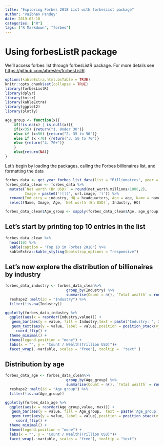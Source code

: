 ```yaml
---
title: "Exploring Forbes 2018 List with forbesList package"
author: "Vaibhav Pandey"
date: 2019-05-18
categories: ["R"]
tags: ["R Markdown", "forbes"]
---
```



# Using forbesListR package

We'll access forbes list through forbesListR package. For more details see <https://github.com/abresler/forbesListR>.

```r
options(kableExtra.html.bsTable = TRUE)
knitr::opts_chunk$set(collapse = TRUE)
library(forbesListR)
library(dplyr)
library(knitr)
library(kableExtra)
library(ggplot2)
library(plotly)

age_group <- function(x){
    if(!is.na(x) | is.null(x)){
    if(x<35) {return("1. Under 30")}
    else if (x<50) {return("2. 35 to 50")}
    else if (x <70) {return("3. 50 to 70")}
    else {return("4. 70+")}
    }
    else{return(NA)}
}
```

Let's begin by loading the packages, calling the Forbes billionaires list, and formatting the data
```r
forbes_data <- get_year_forbes_list_data(list = "Billionaires", year = 2018)
forbes_data_clean <- forbes_data %>% 
  mutate(`Net worth (Bn USD)` = round(net_worth.millions/1000,2),
         Image = paste0('![](', url.image, ')')) %>% 
  rename(Industry = industry, HQ = headquarters, Age = age, Name = name) %>%
  select(Name, Image, Age, `Net worth (Bn USD)`, Industry, HQ)

forbes_data_clean$Age_group <- sapply(forbes_data_clean$Age, age_group)
```


## Let's start by printing top 10 entries in the list
```r
forbes_data_clean %>% 
  head(10) %>%
  kable(caption = "Top 10 in Forbes 2018") %>% 
  kableExtra::kable_styling(bootstrap_options = "responsive")
```

## Let's now explore the distribution of billionaires by industry
```r
forbes_data_industry <- forbes_data_clean%>%
                            group_by(Industry) %>%
                            summarise(Count = n(), `Total wealth` = round(sum(`Net worth (Bn USD)`, na.rm = TRUE)/1000,2)) %>% 
  reshape2::melt(id = "Industry") %>%
  filter(!is.na(Industry))

ggplotly(forbes_data_industry %>% 
  ggplot(aes(x = reorder(Industry,value))) +
   geom_bar(aes(y = value, fill = Industry,text = paste('Industry: ', Industry,'<br>Value:', value)), stat = "Identity") +
   geom_text(aes(y = value, label = value),position = position_stack(vjust = 0.5), color = "#ffffff", size = 3, check_overlap = TRUE) +
     coord_flip() +
  theme_minimal() +
  theme(legend.position = "none") + 
  labs(x = "", y = "Count / Wealth(Trillion USD)")+
  facet_wrap(.~variable, scales = "free"), tooltip =  "text" )
```


## Distribution by age
```r
forbes_data_age <- forbes_data_clean%>%
                            group_by(Age_group) %>%
                            summarise(Count = n(), `Total wealth` = round(sum(`Net worth (Bn USD)`, na.rm = TRUE)/1000,2)) %>% 
  reshape2::melt(id = "Age_group") %>%
  filter(!is.na(Age_group))

ggplotly(forbes_data_age %>% 
  ggplot(aes(x = reorder(Age_group,value, max))) +
   geom_bar(aes(y = value, fill = Age_group,  text = paste('Age_group: ', Age_group,'<br>Value:', value)), stat = "Identity") +
   geom_text(aes(y = value, label = value),position = position_stack(vjust = 0.5), color = "#ffffff", size = 3, check_overlap = TRUE) +
     coord_flip() +
  theme_minimal() +
  theme(legend.position = "none") + 
  labs(x = "", y = "Count / Wealth(Trillion USD)")+
  facet_wrap(.~variable, scales = "free"), tooltip = "text")
```

